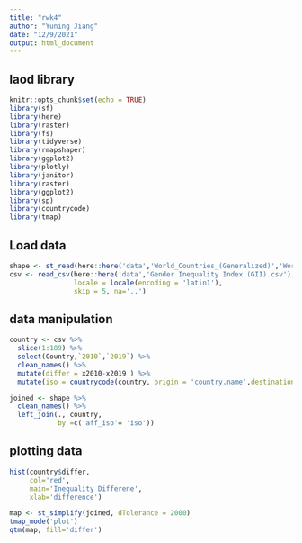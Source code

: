 ```yaml
---
title: "rwk4"
author: "Yuning Jiang"
date: "12/9/2021"
output: html_document
---
```

## laod library 
```r
knitr::opts_chunk$set(echo = TRUE)
library(sf)
library(here)
library(raster)
library(fs)
library(tidyverse)
library(rmapshaper)
library(ggplot2)
library(plotly)
library(janitor)
library(raster)
library(ggplot2)
library(sp)
library(countrycode)
library(tmap)
```

## Load data
```r
shape <- st_read(here::here('data','World_Countries_(Generalized)','World_Countries__Generalized_.shp'))
csv <- read_csv(here::here('data','Gender Inequality Index (GII).csv'), 
                locale = locale(encoding = 'latin1'),
                skip = 5, na='..')

```

## data manipulation

```r
country <- csv %>% 
  slice(1:189) %>% 
  select(Country,`2010`,`2019`) %>% 
  clean_names() %>% 
  mutate(differ = x2010-x2019 ) %>% 
  mutate(iso = countrycode(country, origin = 'country.name',destination = 'iso2c'))


```


```r
joined <- shape %>% 
  clean_names() %>% 
  left_join(., country,
            by =c('aff_iso'= 'iso'))

```

## plotting data 



```r
hist(country$differ,
     col='red',
     main='Inequality Differene',
     xlab='difference')

```

```r
map <- st_simplify(joined, dTolerance = 2000)
tmap_mode('plot')
qtm(map, fill='differ')



```


